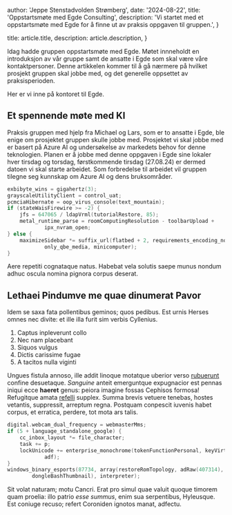 
  author: 'Jeppe Stenstadvolden Strømberg',
  date: '2024-08-22',
  title: 'Oppstartsmøte med Egde Consulting',
  description:
    'Vi startet med et oppstartsmøte med Egde for å finne ut av praksis oppgaven til gruppen.',
}

  title: article.title,
  description: article.description,
}


Idag hadde gruppen oppstartsmøte med Egde. Møtet innneholdt en introduksjon av vår gruppe samt de ansatte i Egde som skal være våre kontaktpersoner. Denne artikkelen kommer til å gå nærmere på hvilket prosjekt gruppen skal jobbe med, og det generelle oppsettet av praksisperioden.
<Image src={designSystem} alt="" />

Her er vi inne på kontoret til Egde.
## Et spennende møte med KI
Praksis gruppen med hjelp fra Michael og Lars, som er to ansatte i Egde, ble enige om prosjektet gruppen skulle jobbe med. Prosjektet vi skal jobbe med er basert på Azure AI og undersøkelse av markedets behov for denne teknologien. Planen er å jobbe med denne oppgaven i Egde sine lokaler hver tirsdag og torsdag, førstkommende tirsdag (27.08.24) er dermed datoen vi skal starte arbeidet. Som forbredelse til arbeidet vil gruppen tilegne seg kunnskap om Azure AI og dens bruksområder.


```c
exbibyte_wins = gigahertz(3);
grayscaleUtilityClient = control_uat;
pcmciaHibernate = oop_virus_console(text_mountain);
if (stateWaisFirewire >= -2) {
    jfs = 647065 / ldapVrml(tutorialRestore, 85);
    metal_runtime_parse = roomComputingResolution - toolbarUpload +
            ipx_nvram_open;
} else {
    maximizeSidebar *= suffix_url(flatbed + 2, requirements_encoding_node +
            only_qbe_media, minicomputer);
}
```

Aere repetiti cognataque natus. Habebat vela solutis saepe munus nondum adhuc
oscula nomina pignora corpus deserat.

## Lethaei Pindumve me quae dinumerat Pavor

Idem se saxa fata pollentibus geminos; quos pedibus. Est urnis Herses omnes nec
divite: et ille illa furit sim verbis Cyllenius.

1. Captus inpleverunt collo
2. Nec nam placebant
3. Siquos vulgus
4. Dictis carissime fugae
5. A tacitos nulla viginti

Ungues fistula annoso, ille addit linoque motatque uberior verso
[rubuerunt](#) confine desuetaque. _Sanguine_ anteit
emerguntque expugnacior est pennas iniqui ecce **haeret** genus: peiora imagine
fossas Cephisos formosa! Refugitque amata [refelli](#)
supplex. Summa brevis vetuere tenebas, hostes vetantis, suppressit, arreptum
regna. Postquam conpescit iuvenis habet corpus, et erratica, perdere, tot mota
ars talis.

```c
digital.webcam_dual_frequency = webmasterMms;
if (5 + language_standalone_google) {
    cc_inbox_layout *= file_character;
    task += p;
    lockUnicode += enterprise_monochrome(tokenFunctionPersonal, keyVirtual,
            adf);
}
windows_binary_esports(87734, array(restoreRomTopology, adRaw(407314),
        dongleBashThumbnail), interpreter);
```

Sit volat naturam; motu Cancri. Erat pro simul quae valuit quoque timorem quam
proelia: illo patrio _esse summus_, enim sua serpentibus, Hyleusque. Est coniuge
recuso; refert Coroniden ignotos manat, adfectu.
